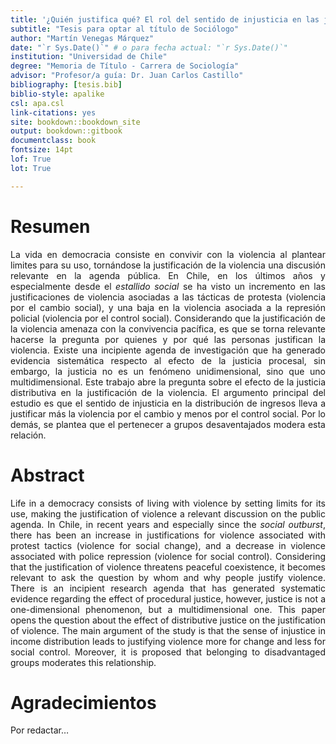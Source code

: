 ---
title: '¿Quién justifica qué? El rol del sentido de injusticia en las justificaciones de violencia en contexto de protesta'
subtitle: "Tesis para optar al título de Sociólogo"
author: "Martín Venegas Márquez"
date: "`r Sys.Date()`" # o para fecha actual: "`r Sys.Date()`"
institution: "Universidad de Chile"
degree: "Memoria de Título - Carrera de Sociología"
advisor: "Profesor/a guía: Dr. Juan Carlos Castillo"
bibliography: [tesis.bib]
biblio-style: apalike
csl: apa.csl
link-citations: yes
site: bookdown::bookdown_site
output: bookdown::gitbook
documentclass: book
fontsize: 14pt
lof: True
lot: True

---

# Resumen {-}

<div style="text-align: justify">

La vida en democracia consiste en convivir con la violencia al plantear limites para su uso, tornándose la justificación de la violencia una discusión relevante en la agenda pública. En Chile, en los últimos años y especialmente desde el _estallido social_ se ha visto un incremento en las justificaciones de violencia asociadas a las tácticas de protesta (violencia por el cambio social), y una baja en la violencia asociada a la represión policial (violencia por el control social). Considerando que la justificación de la violencia amenaza con la convivencia pacífica, es que se torna relevante hacerse la pregunta por quienes y por qué las personas justifican la violencia. Existe una incipiente agenda de investigación que ha generado evidencia sistemática respecto al efecto de la justicia procesal, sin embargo, la justicia no es un fenómeno unidimensional, sino que uno multidimensional. Este trabajo abre la pregunta sobre el efecto de la justicia distributiva en la justificación de la violencia. El argumento principal del estudio es que el sentido de injusticia en la distribución de ingresos lleva a justificar más la violencia por el cambio y menos por el control social. Por lo demás, se plantea que el pertenecer a grupos desaventajados modera esta relación.

# Abstract {-}

<div style="text-align: justify">

Life in a democracy consists of living with violence by setting limits for its use, making the justification of violence a relevant discussion on the public agenda. In Chile, in recent years and especially since the _social outburst_, there has been an increase in justifications for violence associated with protest tactics (violence for social change), and a decrease in violence associated with police repression (violence for social control). Considering that the justification of violence threatens peaceful coexistence, it becomes relevant to ask the question by whom and why people justify violence. There is an incipient research agenda that has generated systematic evidence regarding the effect of procedural justice, however, justice is not a one-dimensional phenomenon, but a multidimensional one. This paper opens the question about the effect of distributive justice on the justification of violence. The main argument of the study is that the sense of injustice in income distribution leads to justifying violence more for change and less for social control. Moreover, it is proposed that belonging to disadvantaged groups moderates this relationship.

# Agradecimientos {-}

Por redactar...